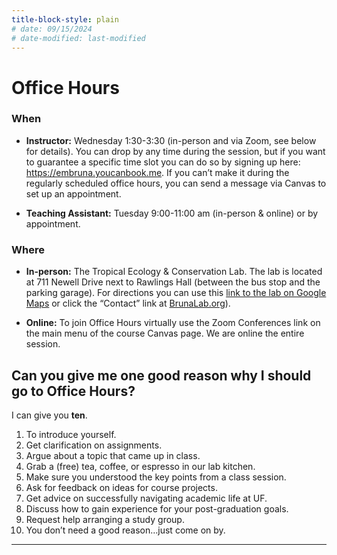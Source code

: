 ```yaml
---
title-block-style: plain
# date: 09/15/2024
# date-modified: last-modified
---
```


# Office Hours
<!-- # Office Hours {.unnumbered} -->

### When {.unnumbered}

- **Instructor:** Wednesday 1:30-3:30 (in-person and via Zoom, see below for details). You can drop by any time during the session, but if you want to guarantee a specific time slot you can do so by signing up here: <https://embruna.youcanbook.me>. If you can't make it during the regularly scheduled office hours, you can send a message via Canvas to set up an appointment.

- **Teaching Assistant:** Tuesday 9:00-11:00 am (in-person & online) or by appointment.

### Where {.unnumbered}

- **In-person:** The Tropical Ecology & Conservation Lab. The lab is located at 711 Newell Drive next to Rawlings Hall (between the bus stop and the parking garage). For directions you can use this [link to the lab on Google Maps](https://maps.app.goo.gl/xo13vJmj8WXAivpZ9) or click the "Contact" link at [BrunaLab.org](http://brunalab.org)). 

- **Online:** To join Office Hours virtually use the Zoom Conferences link on the main menu of the course Canvas page. We are online the entire session.


::: {.callout-tip}


## Can you give me **one good reason** why I should go to Office Hours?

I can give you **ten**.   

1. To introduce yourself.
1. Get clarification on assignments. 
1. Argue about a topic that came up in class. 
1. Grab a (free) tea, coffee, or espresso in our lab kitchen. 
1. Make sure you understood the key points from a class session. 
1. Ask for feedback on ideas for course projects.
1. Get advice on successfully navigating academic life at UF. 
1. Discuss how to gain experience for your post-graduation goals. 
1. Request help arranging a study group.
1. You don't need a good reason...just come on by.

:::

------------------------------------------------------------------------